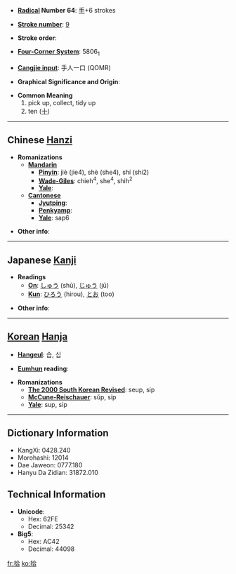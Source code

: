 * '''[[Wiktionary:Chinese radical index| Radical]] Number 64''': [[Wiktionary:Chinese radical index 手|手]]+6 strokes

* '''[[Wiktionary:Chinese total strokes index|Stroke number]]''': [[Wiktionary:Chinese total strokes index 9|9]]

* '''Stroke order''': 

* '''[[Wiktionary:Chinese four corner index|Four-Corner System]]''': 5806<sub>1</sub>

* '''[[Wiktionary:Chinese Cangjie index|Cangjie input]]''': 手人一口 (QOMR)

* '''Graphical Significance and Origin''': 

* '''Common Meaning'''
*#pick up, collect, tidy up
*# ten ([[十]])


----

== Chinese [[Hanzi]] ==

* '''Romanizations'''
** '''[[Mandarin]]'''
*** '''[[Pinyin]]''': jiè (jie4), shè (she4), shí (shi2)
*** '''[[Wade-Giles]]''': chieh<sup>4</sup>, she<sup>4</sup>, shih<sup>2</sup>
*** '''[[Yale]]''': 
** '''[[Cantonese]]'''
*** '''[[Jyutping]]''':
*** '''[[Penkyamp]]''': 
*** '''[[Yale]]''': sap6

* '''Other info''': 

----

== Japanese [[Kanji]] ==

* '''Readings'''
** '''[[On]]''': [[しゅう]] (shū), [[じゅう]] (jū)
** '''[[Kun]]''': [[ひろう]] (hirou), [[とお]] (too)

* '''Other info''':  

----

== [[Korean]] [[Hanja]] ==

* '''[[Hangeul]]''': 습, 십

* '''[[Eumhun]] reading''': 

* '''Romanizations'''
** '''[[The 2000 South Korean Revised Romanization|The 2000 South Korean Revised]]''': seup, sip
** '''[[McCune-Reischauer]]''': sŭp, sip
** '''[[Yale]]''': sup, sip

----

== Dictionary Information ==

* KangXi: 0428.240
* Morohashi: 12014
* Dae Jaweon: 0777.180
* Hanyu Da Zidian: 31872.010

== Technical Information ==

* '''Unicode''':
** Hex: 62FE
** Decimal: 25342
* '''Big5''':
** Hex: AC42
** Decimal: 44098

[[fr:拾]]
[[ko:拾]]